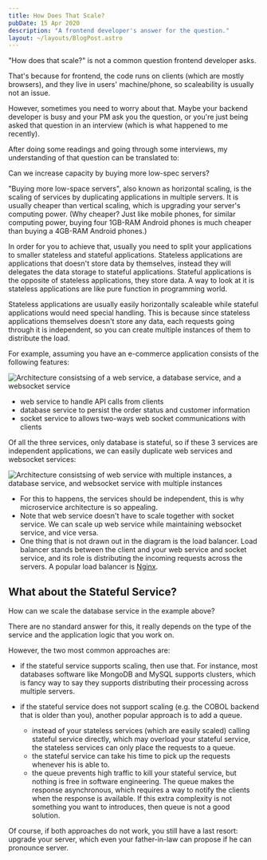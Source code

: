 ```yaml
---
title: How Does That Scale?
pubDate: 15 Apr 2020
description: "A frontend developer's answer for the question."
layout: ~/layouts/BlogPost.astro
---
```



"How does that scale?" is not a common question frontend developer asks.

That's because for frontend, the code runs on clients (which are mostly browsers), and they live in users' machine/phone, so scaleability is usually not an issue.

However, sometimes you need to worry about that. Maybe your backend developer is busy and your PM ask you the question, or you're just being asked that question in an interview (which is what happened to me recently).

After doing some readings and going through some interviews, my understanding of that question can be translated to:

<p class="text-2xl px-4 py-2 border-2 rounded">
  Can we increase capacity by buying more low-spec servers?
</p>

"Buying more low-space servers", also known as horizontal scaling, is the scaling of services by duplicating applications in multiple servers. It is usually cheaper than vertical scaling, which is upgrading your server's computing power. (Why cheaper? Just like mobile phones, for similar computing power, buying four 1GB-RAM Android phones is much cheaper than buying a 4GB-RAM Android phones.)

In order for you to achieve that, usually you need to split your applications to smaller stateless and stateful applications. Stateless applications are applications that doesn't store data by themselves, instead they will delegates the data storage to stateful applications. Stateful applications is the opposite of stateless applications, they store data. A way to look at it is stateless applications are like pure function in programming world.

Stateless applications are usually easily horizontally scaleable while stateful applications would need special handling. This is because since stateless applications themselves doesn't store any data, each requests going through it is independent, so you can create multiple instances of them to distribute the load.

For example, assuming you have an e-commerce application consists of the following features:

<img
  alt="Architecture consistsing of a web service, a database service, and a websocket service"
  src={simpleArchImg}
/>

- web service to handle API calls from clients
- database service to persist the order status and customer information
- socket service to allows two-ways web socket communications with clients

Of all the three services, only database is stateful, so if these 3 services are independent applications, we can easily duplicate web services and websocket services:

<img
  alt="Architecture consistsing of web service with multiple instances, a database service, and websocket service with multiple instances"
  src={simpleArchScaledImg}
/>

- For this to happens, the services should be independent, this is why microservice architecture is so appealing.
- Note that web service doesn't have to scale together with socket service. We can scale up web service while maintaining websocket service, and vice versa.
- One thing that is not drawn out in the diagram is the load balancer. Load balancer stands between the client and your web service and socket service, and its role is distributing the incoming requests across the servers. A popular load balancer is [Nginx](https://www.nginx.com/).

## What about the Stateful Service?

How can we scale the database service in the example above?

There are no standard answer for this, it really depends on the type of the service and the application logic that you work on.

However, the two most common approaches are:

- if the stateful service supports scaling, then use that. For instance, most databases software like MongoDB and MySQL supports clusters, which is fancy way to say they supports distributing their processing across multiple servers.

- if the stateful service does not support scaling (e.g. the COBOL backend that is older than you), another popular approach is to add a queue.

  - instead of your stateless services (which are easily scaled) calling stateful service directly, which may overload your stateful service, the stateless services can only place the requests to a queue.
  - the stateful service can take his time to pick up the requests whenever his is able to.
  - the queue prevents high traffic to kill your stateful service, but nothing is free in software engineering. The queue makes the response asynchronous, which requires a way to notify the clients when the response is available. If this extra complexity is not something you want to introduces, then queue is not a good solution.

Of course, if both approaches do not work, you still have a last resort: upgrade your server, which even your father-in-law can propose if he can pronounce server.

